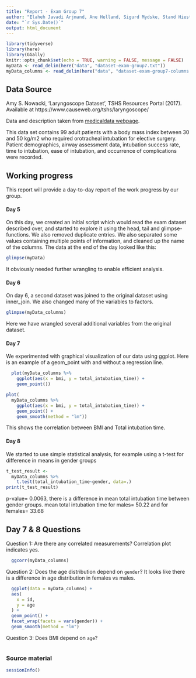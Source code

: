 ```yaml
---
title: "Report - Exam Group 7"
author: "Elaheh Javadi Arjmand, Ane Helland, Sigurd Mydske, Stand Hiestand"
date: "`r Sys.Date()`"
output: html_document
---
```


```r
library(tidyverse)
library(here)
library(GGally)
knitr::opts_chunk$set(echo = TRUE, warning = FALSE, message = FALSE)
myData <- read_delim(here("data", "dataset-exam-group7.txt"))
myData_columns <- read_delim(here("data", "dataset-exam-group7-columns.txt"))
```


## Data Source

Amy S. Nowacki, ‘Laryngoscope Dataset’, TSHS Resources Portal (2017). Available at https://www.causeweb.org/tshs/laryngoscope/

Data and description taken from [medicaldata webpage](https://higgi13425.github.io/medicaldata/reference/laryngoscope.html).

This data set contains 99 adult patients with a body mass index between 30 and 50 kg/m2 who required orotracheal intubation for elective surgery. Patient demographics, airway assessment data, intubation success rate, time to intubation, ease of intubation, and occurrence of complications were recorded.


## Working progress

This report will provide a day-to-day report of the work progress by our group. 


#### Day 5

On this day, we created an initial script which would read the exam dataset described over, and started to explore it using the head, tail and glimpse-functions. We also removed duplicate entries. We also separated some values containing multiple points of information, and cleaned up the name of the columns.
The data at the end of the day looked like this:

```r
glimpse(myData)
```
It obviously needed further wrangling to enable efficient analysis. 

#### Day 6

On day 6, a second dataset was joined to the original dataset using inner_join. We also changed many of the variables to factors. 

```r
glimpse(myData_columns)
```
Here we have wrangled several additional variables from the original dataset. 

#### Day 7

We experimented with graphical visualization of our data using ggplot. Here is an example of a geom_point with and without a regression line. 

```r
  plot(myData_columns %>% 
    ggplot(aes(x = bmi, y = total_intubation_time)) +
    geom_point())

```
```r
plot(
  myData_columns %>% 
    ggplot(aes(x = bmi, y = total_intubation_time)) +
    geom_point() + 
    geom_smooth(method = "lm"))
```

This shows the correlation between BMI and Total intubation time. 

#### Day 8
We started to use simple statistical analysis, for example using a t-test for difference in means in gender groups
```r
t_test_result <-
  myData_columns %>%
    t.test(total_intubation_time~gender, data=.)
print(t_test_result)
```

p-value= 0.0063, there is a difference in mean total intubation time between gender groups. 
mean total intubation time for males= 50.22 and for females= 33.68


## Day 7 & 8 Questions
Question 1: Are there any correlated measurements?
Correlation plot indicates yes.
```r
  ggcorr(myData_columns)

```

Question 2: Does the age distribution depend on `gender`?
It looks like there is a difference in age distribution in females vs males.
```r
  ggplot(data = myData_columns) +
  aes(
    x = id,
    y = age
  ) +
  geom_point() +
  facet_wrap(facets = vars(gender)) +
  geom_smooth(method = "lm")

```

Question 3: Does BMI depend on `age`?
```r
 

```

### Source material
```r
sessionInfo()
```

